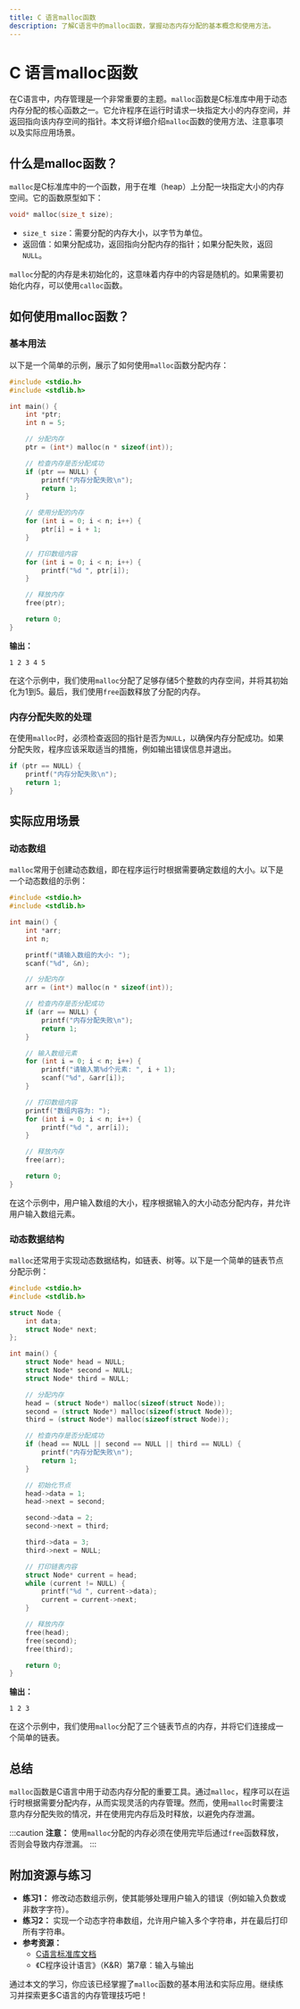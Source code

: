 ```yaml
---
title: C 语言malloc函数
description: 了解C语言中的malloc函数，掌握动态内存分配的基本概念和使用方法。
---
```


# C 语言malloc函数

在C语言中，内存管理是一个非常重要的主题。`malloc`函数是C标准库中用于动态内存分配的核心函数之一。它允许程序在运行时请求一块指定大小的内存空间，并返回指向该内存空间的指针。本文将详细介绍`malloc`函数的使用方法、注意事项以及实际应用场景。

## 什么是malloc函数？

`malloc`是C标准库中的一个函数，用于在堆（heap）上分配一块指定大小的内存空间。它的函数原型如下：

```c
void* malloc(size_t size);
```

- `size_t size`：需要分配的内存大小，以字节为单位。
- 返回值：如果分配成功，返回指向分配内存的指针；如果分配失败，返回`NULL`。

`malloc`分配的内存是未初始化的，这意味着内存中的内容是随机的。如果需要初始化内存，可以使用`calloc`函数。

## 如何使用malloc函数？

### 基本用法

以下是一个简单的示例，展示了如何使用`malloc`函数分配内存：

```c
#include <stdio.h>
#include <stdlib.h>

int main() {
    int *ptr;
    int n = 5;

    // 分配内存
    ptr = (int*) malloc(n * sizeof(int));

    // 检查内存是否分配成功
    if (ptr == NULL) {
        printf("内存分配失败\n");
        return 1;
    }

    // 使用分配的内存
    for (int i = 0; i < n; i++) {
        ptr[i] = i + 1;
    }

    // 打印数组内容
    for (int i = 0; i < n; i++) {
        printf("%d ", ptr[i]);
    }

    // 释放内存
    free(ptr);

    return 0;
}
```

**输出：**
```
1 2 3 4 5
```

在这个示例中，我们使用`malloc`分配了足够存储5个整数的内存空间，并将其初始化为1到5。最后，我们使用`free`函数释放了分配的内存。

### 内存分配失败的处理

在使用`malloc`时，必须检查返回的指针是否为`NULL`，以确保内存分配成功。如果分配失败，程序应该采取适当的措施，例如输出错误信息并退出。

```c
if (ptr == NULL) {
    printf("内存分配失败\n");
    return 1;
}
```

## 实际应用场景

### 动态数组

`malloc`常用于创建动态数组，即在程序运行时根据需要确定数组的大小。以下是一个动态数组的示例：

```c
#include <stdio.h>
#include <stdlib.h>

int main() {
    int *arr;
    int n;

    printf("请输入数组的大小: ");
    scanf("%d", &n);

    // 分配内存
    arr = (int*) malloc(n * sizeof(int));

    // 检查内存是否分配成功
    if (arr == NULL) {
        printf("内存分配失败\n");
        return 1;
    }

    // 输入数组元素
    for (int i = 0; i < n; i++) {
        printf("请输入第%d个元素: ", i + 1);
        scanf("%d", &arr[i]);
    }

    // 打印数组内容
    printf("数组内容为: ");
    for (int i = 0; i < n; i++) {
        printf("%d ", arr[i]);
    }

    // 释放内存
    free(arr);

    return 0;
}
```

在这个示例中，用户输入数组的大小，程序根据输入的大小动态分配内存，并允许用户输入数组元素。

### 动态数据结构

`malloc`还常用于实现动态数据结构，如链表、树等。以下是一个简单的链表节点分配示例：

```c
#include <stdio.h>
#include <stdlib.h>

struct Node {
    int data;
    struct Node* next;
};

int main() {
    struct Node* head = NULL;
    struct Node* second = NULL;
    struct Node* third = NULL;

    // 分配内存
    head = (struct Node*) malloc(sizeof(struct Node));
    second = (struct Node*) malloc(sizeof(struct Node));
    third = (struct Node*) malloc(sizeof(struct Node));

    // 检查内存是否分配成功
    if (head == NULL || second == NULL || third == NULL) {
        printf("内存分配失败\n");
        return 1;
    }

    // 初始化节点
    head->data = 1;
    head->next = second;

    second->data = 2;
    second->next = third;

    third->data = 3;
    third->next = NULL;

    // 打印链表内容
    struct Node* current = head;
    while (current != NULL) {
        printf("%d ", current->data);
        current = current->next;
    }

    // 释放内存
    free(head);
    free(second);
    free(third);

    return 0;
}
```

**输出：**
```
1 2 3
```

在这个示例中，我们使用`malloc`分配了三个链表节点的内存，并将它们连接成一个简单的链表。

## 总结

`malloc`函数是C语言中用于动态内存分配的重要工具。通过`malloc`，程序可以在运行时根据需要分配内存，从而实现灵活的内存管理。然而，使用`malloc`时需要注意内存分配失败的情况，并在使用完内存后及时释放，以避免内存泄漏。

:::caution
**注意：** 使用`malloc`分配的内存必须在使用完毕后通过`free`函数释放，否则会导致内存泄漏。
:::

## 附加资源与练习

- **练习1：** 修改动态数组示例，使其能够处理用户输入的错误（例如输入负数或非数字字符）。
- **练习2：** 实现一个动态字符串数组，允许用户输入多个字符串，并在最后打印所有字符串。
- **参考资源：**
  - [C语言标准库文档](https://en.cppreference.com/w/c/memory/malloc)
  - 《C程序设计语言》（K&R）第7章：输入与输出

通过本文的学习，你应该已经掌握了`malloc`函数的基本用法和实际应用。继续练习并探索更多C语言的内存管理技巧吧！